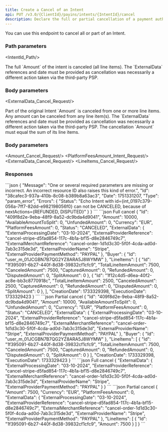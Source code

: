 ```yaml
---
title: Create a Cancel of an Intent
api: PUT /v3.0/{ClientId}/payins/intents/{IntentId}/cancel
description: Declare the full or partial cancellation of a payment authorization processed by a third-party PSP
---
```





You can use this endpoint to cancel all or part of an Intent.

### Path parameters

<IntentId_Path/>

<Tabs>
<Tab title="Full cancellation">
The full `Amount` of the intent is canceled (all line items). The `ExternalData` references and date must be provided as cancellation was necessarily a different action taken via the third-party PSP.

### Body parameters

<ExternalData_Cancel_Request/>

</Tab>
<Tab title="Partial cancellation">
Part of the original Intent `Amount` is canceled from one or more line items. Any amount can be canceled from any line item(s). The `ExternalData` references and date must be provided as cancellation was necessarily a different action taken via the third-party PSP. The cancellation `Amount` must equal the sum of its line items.

### Body parameters

<Amount_Cancel_Request/>
<PlatformFeesAmount_Intent_Request/>
<ExternalData_Cancel_Request/>
<LineItems_Cancel_Request/>

</Tab>
</Tabs>

### Responses

<AccordionGroup>
<Accordion title="200 - Response parameters">
<Id_Intent/>
<Amount_Intent/>
<AvailableAmountToSplit_Intent/>
<UnfundedAmount_Intent/>
<Currency_Intent/>
<PlatformFeesAmount_Intent/>
<Status_Intent/>
<ExternalData_Cancel/>
<Buyer_Intent/>
<LineItems_Intent/>
<CreationDate_Intent/>
<ExecutionDate_Intent/>
</Accordion>
</AccordionGroup>

<AccordionGroup>
<Accordion title="400 - Cancel not allowed in NextActions">
```json
{
    "Message": "One or several required parameters are missing or incorrect. An incorrect resource ID also raises this kind of error.",
    "Id": "38cafec3-937a-410b-8c08-b389b8a63ac3",
    "Date": 1751331207,
    "Type": "param_error",
    "Errors": {
        "Status": "Echo Intent with id={int_0197c379-056a-7ff7-82dd-e982198056f0} can not be CANCELED, because of nextActions={REFUNDED, DISPUTED}"
    }
}
```
</Accordion>
</AccordionGroup>

<ResponseExample>
```json Full cancel
{
    "Id": "409f8d2e-9eba-48f9-8a52-dc9bda4d9041",
    "Amount": 10000,
    "AvailableAmountToSplit": 0,
    "UnfundedAmount": 0,
    "Currency": "EUR",
    "PlatformFeesAmount": 0,
    "Status": "CANCELED",
    "ExternalData": {
        "ExternalProcessingDate": "03-10-2024",
        "ExternalProviderReference": "cancel-stripe-d5fad854-117c-4b1a-bf15-d8e2846749c7",
        "ExternalMerchantReference": "cancel-order-1d1d3c30-5f0f-4cda-ad0d-7ab3c315de3d",
        "ExternalProviderName": "Stripe",
        "ExternalProviderPaymentMethod": "PAYPAL"
    },
    "Buyer": {
        "Id": "user_m_01JCGBN7B7QG2YZ8ARA5J8WYMW"
    },
    "LineItems": [
        {
            "Id": "1f395091-6b27-440f-8d38-39832cf1cfc9",
            "TotalLineItemAmount": 7500,
            "CanceledAmount": 7500,
            "CapturedAmount": 0,
            "RefundedAmount": 0,
            "DisputedAmount": 0,
            "SplitAmount": 0
        },
        {
            "Id": "1f12c4d5-d6ea-40f2-ac8e-bb3c8770918c",
            "TotalLineItemAmount": 2500,
            "CanceledAmount": 2500,
            "CapturedAmount": 0,
            "RefundedAmount": 0,
            "DisputedAmount": 0,
            "SplitAmount": 0
        },
    ],
    "CreationDate": 1733329398,
    "ExecutionDate": 1733329423
}
```
```json Partial cancel
{
    "Id": "409f8d2e-9eba-48f9-8a52-dc9bda4d9041",
    "Amount": 10000,
    "AvailableAmountToSplit": 0,
    "UnfundedAmount": 0,
    "Currency": "EUR",
    "PlatformFeesAmount": 0,
    "Status": "CANCELED",
    "ExternalData": {
        "ExternalProcessingDate": "03-10-2024",
        "ExternalProviderReference": "cancel-stripe-d5fad854-117c-4b1a-bf15-d8e2846749c7",
        "ExternalMerchantReference": "cancel-order-1d1d3c30-5f0f-4cda-ad0d-7ab3c315de3d",
        "ExternalProviderName": "Stripe",
        "ExternalProviderPaymentMethod": "PAYPAL"
    },
    "Buyer": {
        "Id": "user_m_01JCGBN7B7QG2YZ8ARA5J8WYMW"
    },
    "LineItems": [
        {
            "Id": "1f395091-6b27-440f-8d38-39832cf1cfc9",
            "TotalLineItemAmount": 7500,
            "CanceledAmount": 7500,
            "CapturedAmount": 0,
            "RefundedAmount": 0,
            "DisputedAmount": 0,
            "SplitAmount": 0
        }
    ],
    "CreationDate": 1733329398,
    "ExecutionDate": 1733329423
}
```
</ResponseExample>

<RequestExample>
```json Full cancel
{
    "ExternalData": {
        "ExternalProcessingDate": "03-10-2024",
        "ExternalProviderReference": "cancel-stripe-d5fad854-117c-4b1a-bf15-d8e2846749c7",
        "ExternalMerchantReference": "cancel-order-1d1d3c30-5f0f-4cda-ad0d-7ab3c315de3d",
        "ExternalProviderName": "Stripe",
        "ExternalProviderPaymentMethod": "PAYPAL"
    }
}
```  
```json Partial cancel
{
    "Amount": 7500,
    "Currency": "EUR",
    "PlatformFeesAmount": 0,
    "ExternalData": {
        "ExternalProcessingDate": "03-10-2024",
        "ExternalProviderReference": "cancel-stripe-d5fad854-117c-4b1a-bf15-d8e2846749c7",
        "ExternalMerchantReference": "cancel-order-1d1d3c30-5f0f-4cda-ad0d-7ab3c315de3d",
        "ExternalProviderName": "Stripe",
        "ExternalProviderPaymentMethod": "PAYPAL"
    },
    "LineItems": [
        {
            "Id": "1f395091-6b27-440f-8d38-39832cf1cfc9",
            "Amount": 7500
        }
    ]
}
```  
</RequestExample>